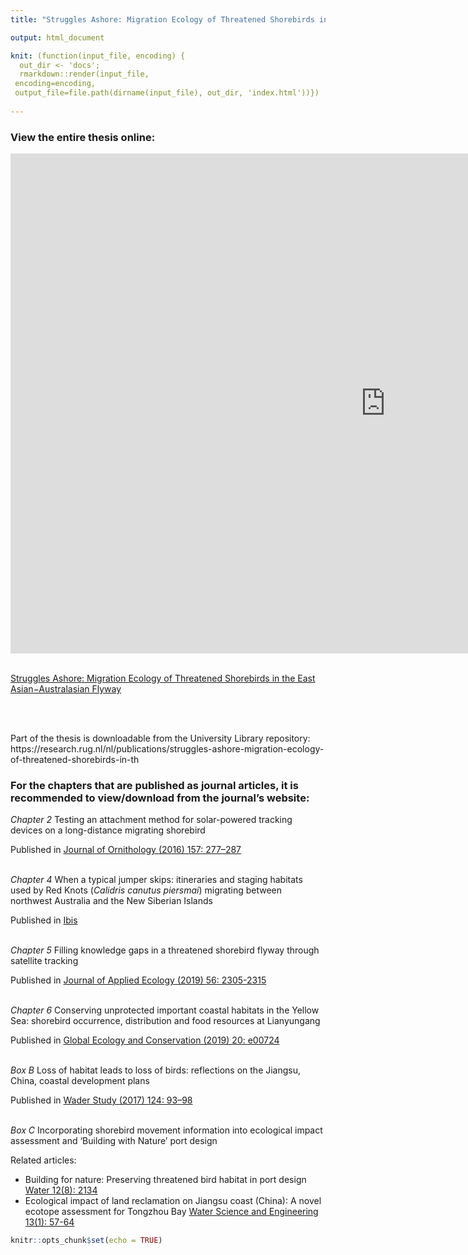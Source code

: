 ```yaml
---
title: "Struggles Ashore: Migration Ecology of Threatened Shorebirds in the East Asian−Australasian Flyway"

output: html_document

knit: (function(input_file, encoding) {
  out_dir <- 'docs';
  rmarkdown::render(input_file,
 encoding=encoding,
 output_file=file.path(dirname(input_file), out_dir, 'index.html'))})
 
---
```


### View the entire thesis online: 
<iframe width="1200px" height="800px" src="https://www.yumpu.com/en/embed/view/9jUtXd3S8YaIozr4" frameborder="0" allowfullscreen="true"  allowtransparency="true"></iframe><br><a href="https://www.yumpu.com/en/document/view/65623756/struggles-ashore-migration-ecology-of-threatened-shorebirds-in-the-east-asian-australasian-flyway" title="Struggles Ashore: Migration Ecology of Threatened Shorebirds in the East Asian−Australasian Flyway" target="_blank">Struggles Ashore: Migration Ecology of Threatened Shorebirds in the East Asian−Australasian Flyway</a>

<br>
<br>

Part of the thesis is downloadable from the University Library repository:
https://research.rug.nl/nl/publications/struggles-ashore-migration-ecology-of-threatened-shorebirds-in-th

### For the chapters that are published as journal articles, it is recommended to view/download from the journal's website:

_Chapter 2_  Testing an attachment method for solar-powered tracking devices on a long-distance migrating shorebird
  
  Published in [Journal of Ornithology (2016) 157: 277–287](https://doi.org/10.1007/s10336-015-1276-4)

<br>
_Chapter 4_ When a typical jumper skips: itineraries and staging habitats used by Red Knots (_Calidris canutus piersmai_) migrating between northwest Australia and the New Siberian Islands
  
  Published in [Ibis](https://doi.org/10.1111/ibi.12964)

<br>
_Chapter 5_ Filling knowledge gaps in a threatened shorebird flyway through satellite tracking
  
  Published in [Journal of Applied Ecology (2019) 56: 2305-2315](https://doi.org/10.1111/1365-2664.13474)

<br>
_Chapter 6_ Conserving unprotected important coastal habitats in the Yellow Sea: shorebird occurrence, distribution and food resources at Lianyungang

  Published in [Global Ecology and Conservation (2019) 20: e00724](https://doi.org/10.1111/1365-2664.13474)

<br>
_Box B_ Loss of habitat leads to loss of birds: reflections on the Jiangsu, China, coastal development plans

  Published in [Wader Study (2017) 124: 93–98](https://doi.org/10.18194/ws.00077)

<br>
_Box C_ Incorporating shorebird movement information into ecological impact assessment and ‘Building with Nature’ port design

  Related articles: 

  + Building for nature: Preserving threatened bird habitat in port design
[Water 12(8): 2134](https://doi.org/10.3390/w12082134)
  + Ecological impact of land reclamation on Jiangsu coast (China): A novel ecotope assessment for Tongzhou Bay
[Water Science and Engineering 13(1): 57-64](https://doi.org/10.1016/j.wse.2020.04.001)

```r
knitr::opts_chunk$set(echo = TRUE)
```

